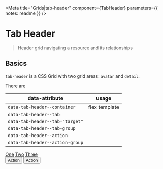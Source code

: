 

<Meta
  title="Grids|tab-header"
  component={TabHeader}
  parameters={{ notes: readme }}
/>

# Tab Header

> Header grid navigating a resource and its relationships


## Basics

`tab-header` is a CSS Grid with two grid areas: `avatar` and `detail`.

There are

| data-attribute               | usage |
|------------------------------|---------------|
| `data-tab-header--container` | flex template |
| `data-tab-header--tab` |  |
| `data-tab-header--tab="target"` |  |
| `data-tab-header--tab-group` |  |
| `data-tab-header--action` |  |
| `data-tab-header--action-group` |  |

<Preview>
  <Story name="Basic">
    <div style={{ backgroundColor: "tomato" }}>
      <div data-tab-header--container>
        <div data-tab-header--tab-group>
          <a data-tab-header--tab="target" href="#">One</a>
          <a data-tab-header--tab href="#">Two</a>
          <a data-tab-header--tab href="#">Three</a>
        </div>
        <div data-tab-header--action-group>
          <button data-tab-header--action type="button">Action</button>
          <button data-tab-header--action type="button">Action</button>
        </div>
      </div>
    </div>
  </Story>
</Preview>